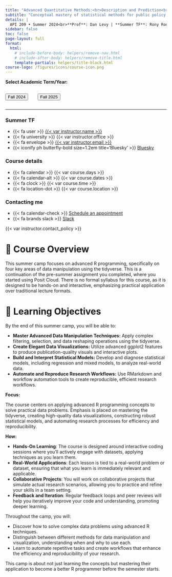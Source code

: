 ```yaml
---
title: "Advanced Quantitative Methods:<br>Description and Prediction<br>Summer Math Camp"
subtitle: "Conceptual mastery of statistical methods for public policy, focusing on application rather than mechanics"
details: |
  API 209 • Summer 2024<br>**Prof**: Dan Levy | **Summer TF**: Rony Rodriguez<br>Harvard University
sidebar: false
toc: false
page-layout: full
format:
  html:
    # include-before-body: helpers/remove-nav.html
    # include-after-body: helpers/remove-title.html
    template-partials: helpers/title-block.html
course-logo: /figures/icons/course-icon.png
---
```



::: {.home}

**Select Academic Term/Year:**

<div style="display: flex; gap: 30px;">
  <a href="2024/index.qmd">
    <button class="button-61">Fall 2024</button>
  </a>

  <a href="2025/index.qmd">
    <button class="button-61">Fall 2025</button>
  </a>
</div>

-----------------

:::: {.grid .course-details}

::: {.g-col-12 .g-col-sm-6 .g-col-md-4}

### Summer TF

- [{{< fa user >}}]{.fa-li} [{{< var instructor.name >}}]({{< var instructor.url >}})
- [{{< fa university >}}]{.fa-li} {{< var instructor.office >}}
- [{{< fa envelope >}}]{.fa-li} <a href='mailto:{{< var instructor.email >}}'>{{< var instructor.email >}}</a>
- [{{< iconify ph butterfly-bold size=1.2em title='Bluesky' >}}]{.fa-li} [Bluesky]({{< var instructor.bluesky >}})
:::

::: {.g-col-12 .g-col-sm-6 .g-col-md-4}
### Course details

- [{{< fa calendar >}}]{.fa-li} {{< var course.days >}}
- [{{< fa calendar-alt >}}]{.fa-li} {{< var course.dates >}}
- [{{< fa clock >}}]{.fa-li} {{< var course.time >}}
- [{{< fa location-dot >}}]{.fa-li} {{< var course.location >}}
:::

::: {.g-col-12 .g-col-md-4 .contact-policy}
### Contacting me

- [{{< fa calendar-check >}}]{.fa-li} [Schedule an appointment]({{< var instructor.appointment_url >}})
- [{{< fa brands slack >}}]{.fa-li} [Slack]({{< var course.slack >}})

{{< var instructor.contact_policy >}}
:::

::::

:::

# 📑 Course Overview

This summer camp focuses on advanced R programming, specifically on four key areas of data manipulation using the tidyverse. This is a continuation of the pre-summer assignment you completed, where you started using Posit Cloud. There is no formal syllabus for this course, as it is designed to be hands-on and interactive, emphasizing practical application over traditional lecture formats.

# 🎯 Learning Objectives

By the end of this summer camp, you will be able to:

- **Master Advanced Data Manipulation Techniques:** Apply complex filtering, selection, and data reshaping operations using the tidyverse.
- **Create Elegant Data Visualizations:** Utilize advanced ggplot2 features to produce publication-quality visuals and interactive plots.
- **Build and Interpret Statistical Models:** Develop and diagnose statistical models, including regression and mixed models, to analyze real-world data.
- **Automate and Reproduce Research Workflows:** Use RMarkdown and workflow automation tools to create reproducible, efficient research workflows.

**Focus:** 

The course centers on applying advanced R programming concepts to solve practical data problems. Emphasis is placed on mastering the tidyverse, creating high-quality data visualizations, constructing robust statistical models, and automating research processes for efficiency and reproducibility.

**How:** 

- **Hands-On Learning**: The course is designed around interactive coding sessions where you’ll actively engage with datasets, applying techniques as you learn them.
- **Real-World Applications**: Each lesson is tied to a real-world problem or dataset, ensuring that what you learn is immediately relevant and applicable.
- **Collaborative Projects**: You will work on collaborative projects that simulate actual research scenarios, allowing you to practice and refine your skills in a team setting.
- **Feedback and Iteration**: Regular feedback loops and peer reviews will help you iteratively improve your code and understanding, promoting deeper learning.

Throughout the camp, you will:

- Discover how to solve complex data problems using advanced R techniques.
- Distinguish between different methods for data manipulation and visualization, understanding when and why to use each.
- Learn to automate repetitive tasks and create workflows that enhance the efficiency and reproducibility of your research.

This camp is about not just learning the concepts but mastering their application to become a better R programmer before the semester starts.
